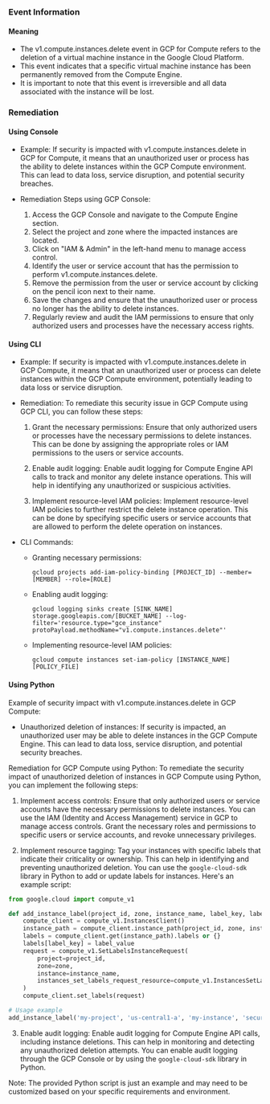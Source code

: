 
### Event Information

#### Meaning

- The v1.compute.instances.delete event in GCP for Compute refers to the deletion of a virtual machine instance in the Google Cloud Platform.
- This event indicates that a specific virtual machine instance has been permanently removed from the Compute Engine.
- It is important to note that this event is irreversible and all data associated with the instance will be lost.

### Remediation

#### Using Console

- Example: If security is impacted with v1.compute.instances.delete in GCP for Compute, it means that an unauthorized user or process has the ability to delete instances within the GCP Compute environment. This can lead to data loss, service disruption, and potential security breaches.

- Remediation Steps using GCP Console:
  1. Access the GCP Console and navigate to the Compute Engine section.
  2. Select the project and zone where the impacted instances are located.
  3. Click on "IAM & Admin" in the left-hand menu to manage access control.
  4. Identify the user or service account that has the permission to perform v1.compute.instances.delete.
  5. Remove the permission from the user or service account by clicking on the pencil icon next to their name.
  6. Save the changes and ensure that the unauthorized user or process no longer has the ability to delete instances.
  7. Regularly review and audit the IAM permissions to ensure that only authorized users and processes have the necessary access rights.

#### Using CLI

- Example: If security is impacted with v1.compute.instances.delete in GCP Compute, it means that an unauthorized user or process can delete instances within the GCP Compute environment, potentially leading to data loss or service disruption.

- Remediation: To remediate this security issue in GCP Compute using GCP CLI, you can follow these steps:

  1. Grant the necessary permissions: Ensure that only authorized users or processes have the necessary permissions to delete instances. This can be done by assigning the appropriate roles or IAM permissions to the users or service accounts.

  2. Enable audit logging: Enable audit logging for Compute Engine API calls to track and monitor any delete instance operations. This will help in identifying any unauthorized or suspicious activities.

  3. Implement resource-level IAM policies: Implement resource-level IAM policies to further restrict the delete instance operation. This can be done by specifying specific users or service accounts that are allowed to perform the delete operation on instances.

- CLI Commands:

  - Granting necessary permissions:
    ```
    gcloud projects add-iam-policy-binding [PROJECT_ID] --member=[MEMBER] --role=[ROLE]
    ```

  - Enabling audit logging:
    ```
    gcloud logging sinks create [SINK_NAME] storage.googleapis.com/[BUCKET_NAME] --log-filter='resource.type="gce_instance" protoPayload.methodName="v1.compute.instances.delete"'
    ```

  - Implementing resource-level IAM policies:
    ```
    gcloud compute instances set-iam-policy [INSTANCE_NAME] [POLICY_FILE]
    ```

#### Using Python

Example of security impact with v1.compute.instances.delete in GCP Compute:
- Unauthorized deletion of instances: If security is impacted, an unauthorized user may be able to delete instances in the GCP Compute Engine. This can lead to data loss, service disruption, and potential security breaches.

Remediation for GCP Compute using Python:
To remediate the security impact of unauthorized deletion of instances in GCP Compute using Python, you can implement the following steps:

1. Implement access controls: Ensure that only authorized users or service accounts have the necessary permissions to delete instances. You can use the IAM (Identity and Access Management) service in GCP to manage access controls. Grant the necessary roles and permissions to specific users or service accounts, and revoke unnecessary privileges.

2. Implement resource tagging: Tag your instances with specific labels that indicate their criticality or ownership. This can help in identifying and preventing unauthorized deletion. You can use the `google-cloud-sdk` library in Python to add or update labels for instances. Here's an example script:

```python
from google.cloud import compute_v1

def add_instance_label(project_id, zone, instance_name, label_key, label_value):
    compute_client = compute_v1.InstancesClient()
    instance_path = compute_client.instance_path(project_id, zone, instance_name)
    labels = compute_client.get(instance_path).labels or {}
    labels[label_key] = label_value
    request = compute_v1.SetLabelsInstanceRequest(
        project=project_id,
        zone=zone,
        instance=instance_name,
        instances_set_labels_request_resource=compute_v1.InstancesSetLabelsRequest(labels=labels),
    )
    compute_client.set_labels(request)

# Usage example
add_instance_label('my-project', 'us-central1-a', 'my-instance', 'security', 'critical')
```

3. Enable audit logging: Enable audit logging for Compute Engine API calls, including instance deletions. This can help in monitoring and detecting any unauthorized deletion attempts. You can enable audit logging through the GCP Console or by using the `google-cloud-sdk` library in Python.

Note: The provided Python script is just an example and may need to be customized based on your specific requirements and environment.

